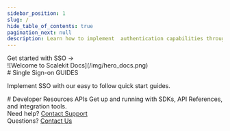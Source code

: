 ```yaml
---
sidebar_position: 1
slug: /
hide_table_of_contents: true
pagination_next: null
description: Learn how to implement  authentication capabilities through our quick start guides, SDKs and code samples
---
```





<div className="homepage">
<div className="row hero">
<div className="col col--4 padding-vert--lg">
<Hero title="Scalekit Docs" subtitle="Learn how to implement  authentication capabilities through our quick start guides, SDKs and code samples">
<Link className="button button--primary padding--md font-1" href="/sso/quickstart">Get started with SSO &rarr;</Link>
</Hero>
</div>
<div className="col col--8">
![Welcome to Scalekit Docs](/img/hero_docs.png)
</div>
</div>

<div className="row padding-vert--lg">
<div className="col col--5">
# Single Sign-on <span className="badge badge--success">GUIDES</span>

Implement SSO with our easy to follow quick start guides.
</div>
<div className="col col--7">
<ProductList
items={[{
  title: "Login with SSO",
  description: "Launch enterprise SSO in hours. Connect your application to any of your customers identity providers through SAML or OIDC",
  href: "/sso/quickstart",
},{
  title: "Login with Social",
  description: "Make it easy for your customers to securely login to your application with social providers like Google, Microsoft, GitHub etc",
  href: "/sso/social-login",
},{
  title: "Integrate Admin Portal",
  description: "Empower your customers to configure and manage SSO connections themselves with a self-service Admin Portal",
  href: "/sso/quickstart-admin-portal",
},{
  title: "Launch Checklist",
  description: "Check off these recommended steps before launching your app in Production",
  href: "/sso/launch-checklist",
}]}>

</ProductList>
</div>
</div>

<div className="row section padding-vert--lg">
<div className="col col--5">
# Developer Resources <span className="badge badge--success">APIs</span>
Get up and running with SDKs, API References, and integration tools.
</div>
<div className="col col--7">
<ProductList
items={[{
  title: "SDKs",
  description: "Official Scalekit client libraries in Node.JS, Python, Go and Java",
  href: "/sdks",
},{
  title: "API Reference",
  description: "Go through our well documented REST APIs and code samples in Node.JS, Python, Go and Java",
  href: "/apis",
}]}>

</ProductList>
</div>
</div>

<div className="footerLink"><IoHelpBuoyOutline /> Need help? <a href="mailto:support@scalekit.com">Contact Support</a></div>
<div className="footerLink"><IoHelpCircleOutline /> Questions? <a href="mailto:hi@scalekit.com">Contact Us</a></div>

</div>
